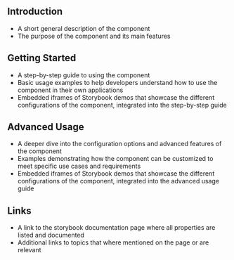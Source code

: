 ## Introduction
- A short general description of the component
- The purpose of the component and its main features

## Getting Started
- A step-by-step guide to using the component
- Basic usage examples to help developers understand how to use the component in their own applications
- Embedded iframes of Storybook demos that showcase the different configurations of the component, integrated into the step-by-step guide

## Advanced Usage
- A deeper dive into the configuration options and advanced features of the component
- Examples demonstrating how the component can be customized to meet specific use cases and requirements
- Embedded iframes of Storybook demos that showcase the different configurations of the component, integrated into the advanced usage guide

## Links
- A link to the storybook documentation page where all properties are listed and documented
- Additional links to topics that where mentioned on the page or are relevant